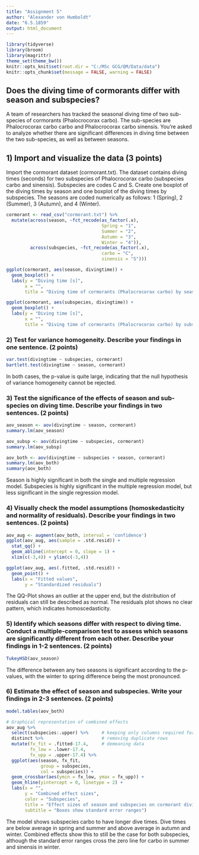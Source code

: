 ---
title: "Assignment 5"
author: "Alexander von Humboldt"
date: "6.5.1859"
output: html_document
---

```{r setup, message=FALSE}
library(tidyverse)
library(broom)
library(magrittr)
theme_set(theme_bw())
knitr::opts_knit$set(root.dir = "C:/MSc GCG/QM/Data/data")
knitr::opts_chunk$set(message = FALSE, warning = FALSE)
```

## Does the diving time of cormorants differ with season and subspecies? 

A team of researchers has tracked the seasonal diving time of two sub-species of cormorants (Phalocrocorax carbo). The sub-species are Phalocrocorax carbo carbo and Phalocrocorax carbo sinensis. You're asked to analyze whether there are significant differences in diving time between the two sub-species, as well as between seasons.


## 1) Import and visualize the data (3 points)

Import the cormorant dataset (cormorant.txt). The dataset contains diving times (seconds) for two subspecies of Phalocrocorax carbo (subspecies carbo and sinensis). Subspecies are codes C and S. Create one boxplot of the diving times by season and one boxplot of the diving times by subspecies. The seasons are coded numerically as follows: 1 (Spring), 2 (Summer), 3 (Autumn), and 4 (Winter).

```{r}
cormorant <- read_csv("cormorant.txt") %>% 
  mutate(across(season, ~fct_recode(as_factor(.x),
                                    Spring = "1",
                                    Summer = "2",
                                    Autumn = "3",
                                    Winter = "4")),
         across(subspecies, ~fct_recode(as_factor(.x),
                                    carbo = "C",
                                    sinensis = "S")))

ggplot(cormorant, aes(season, divingtime)) +
  geom_boxplot() +
  labs(y = "Diving time [s]",
       x = "",
       title = "Diving time of cormorants (Phalocrocorax carbo) by season")

ggplot(cormorant, aes(subspecies, divingtime)) +
  geom_boxplot() +
  labs(y = "Diving time [s]",
       x = "",
       title = "Diving time of cormorants (Phalocrocorax carbo) by subspecies")
``` 


### 2) Test for variance homogeneity. Describe your findings in one sentence. (2 points)

```{r}
var.test(divingtime ~ subspecies, cormorant)
bartlett.test(divingtime ~ season, cormorant)
```

In both cases, the p-value is quite large, indicating that the null hypothesis of variance homogeneity cannot be rejected.


### 3) Test the significance of the effects of season and sub-species on diving time. Describe your findings in two sentences. (2 points)

```{r}
aov_season <- aov(divingtime ~ season, cormorant)
summary.lm(aov_season)

aov_subsp <- aov(divingtime ~ subspecies, cormorant)
summary.lm(aov_subsp)

aov_both <- aov(divingtime ~ subspecies + season, cormorant)
summary.lm(aov_both)
summary(aov_both)
```

Season is highly significant in both the single and multiple regression model. Subspecies is highly significant in the multiple regression model, but less significant in the single regression model.

### 4) Visually check the model assumptions (homoskedasticity and normality of residuals). Describe your findings in two sentences. (2 points)

```{r}
aov_aug <- augment(aov_both, interval = 'confidence')
ggplot(aov_aug, aes(sample = .std.resid)) +
  stat_qq() +
  geom_abline(intercept = 0, slope = 1) +
  xlim(c(-3,4)) + ylim(c(-3,4))

ggplot(aov_aug, aes(.fitted, .std.resid)) +
  geom_point() +
  labs(x = "Fitted values",
       y = "Standardized residuals")
```

The QQ-Plot shows an outlier at the upper end, but the distribution of residuals can still be described as normal. The residuals plot shows no clear pattern, which indicates homoscedasticity.

### 5) Identify which seasons differ with respect to diving time. Conduct a multiple-comparison test to assess which seasons are significantly different from each other. Describe your findings in 1-2 sentences. (2 points)

```{r}
TukeyHSD(aov_season)
```

The difference between any two seasons is significant according to the p-values, with the winter to spring difference being the most pronounced.

### 6) Estimate the effect of season and subspecies. Write your findings in 2-3 sentences. (2 points)

```{r}
model.tables(aov_both)

# Graphical representation of combined effects
aov_aug %>% 
  select(subspecies:.upper) %>%     # keeping only columns required for plotting
  distinct %>%                      # removing duplicate rows
  mutate(fx_fit = .fitted-17.4,     # demeaning data
         fx_low = .lower-17.4, 
         fx_upp = .upper-17.4) %>%
  ggplot(aes(season, fx_fit,
             group = subspecies,
             col = subspecies)) +
  geom_crossbar(aes(ymin = fx_low, ymax = fx_upp)) +
  geom_hline(yintercept = 0, linetype = 2) +
  labs(x = "",
       y = "Combined effect sizes",
       color = "Subspecies",
       title = "Effect sizes of season and subspecies on cormorant diving time",
       subtitle = "Boxes show standard error ranges")
```

The model shows subspecies carbo to have longer dive times. Dive times are below average in spring and summer and above average in autumn and winter. Combined effects show this to still be the case for both subspecies, although the standard error ranges cross the zero line for carbo in summer and sinensis in winter.